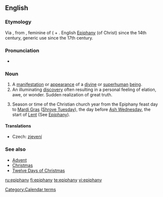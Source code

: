 {{see|Epiphany}}
==English==

===Etymology===
Via {{OF.}} {{term|epiphanie}}, {{L.}} {{term|epiphania}} from {{etyl|grc}} {{term|sc=polytonic|ἐπιφάνεια|tr=epiphaneia||manifestation, striking appearance}}, {{term|sc=polytonic|-εια|tr=-eia}} feminine of {{term|sc=polytonic|ἐπιφαίνω|tr=epiphaionō||I appear, display}} ({{term|sc=polytonic|ἐπι||upon|tr=epi}} + {{term|sc=polytonic|φαίνω|tr=phainō||I shine, appear}}. English [[Epiphany]] (of Christ) since the 14th century, generic use since the 17th century.

===Pronunciation===
*{{audio|en-us-epiphany.ogg|Audio (US)}}

===Noun===
{{en-noun|epiphanies}}

# A [[manifestation]] or [[appearance]] of a [[divine]] or [[superhuman]] [[being]].
# An illuminating [[discovery]] often resulting in a personal feeling of elation, awe, or wonder.  Sudden realization of great truth. 
# {{Christianity}} Season or time of the Christian church year from the Epiphany feast day to [[Mardi Gras]] ([[Shrove Tuesday]]), the day before [[Ash Wednesday]], the start of [[Lent]] (See [[Epiphany]]).

====Translations====
{{trans-top|manifestation or appearance of a divine or superhuman being}}
*Czech: [[zjevení]] {{n}}
{{trans-mid}}
{{trans-bottom}}

===See also===
*[[Advent]]
*[[Christmas]]
*[[Twelve Days of Christmas]]

[[Category:Calendar terms]]

[[ru:epiphany]]
[[fi:epiphany]]
[[te:epiphany]]
[[vi:epiphany]]